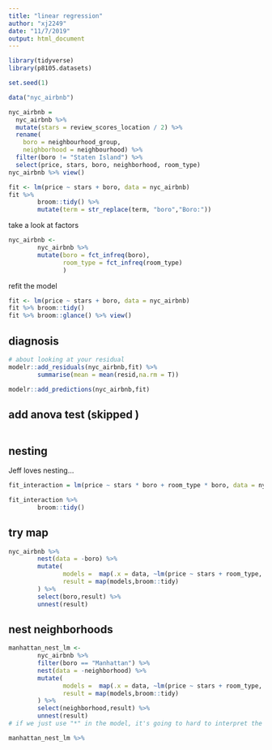 ```yaml
---
title: "linear regression"
author: "xj2249"
date: "11/7/2019"
output: html_document
---
```


```r
library(tidyverse)
library(p8105.datasets)

set.seed(1)
```

```r
data("nyc_airbnb")

nyc_airbnb = 
  nyc_airbnb %>% 
  mutate(stars = review_scores_location / 2) %>% 
  rename(
    boro = neighbourhood_group,
    neighborhood = neighbourhood) %>% 
  filter(boro != "Staten Island") %>% 
  select(price, stars, boro, neighborhood, room_type)
nyc_airbnb %>% view()
```

```r
fit <- lm(price ~ stars + boro, data = nyc_airbnb)
fit %>% 
        broom::tidy() %>% 
        mutate(term = str_replace(term, "boro","Boro:"))
```

take a look at factors
```r
nyc_airbnb <- 
        nyc_airbnb %>% 
        mutate(boro = fct_infreq(boro),
               room_type = fct_infreq(room_type)
               )
```

refit the model
```r
fit <- lm(price ~ stars + boro, data = nyc_airbnb)
fit %>% broom::tidy()
fit %>% broom::glance() %>% view()

```

## diagnosis
```r
# about looking at your residual
modelr::add_residuals(nyc_airbnb,fit) %>% 
        summarise(mean = mean(resid,na.rm = T))

modelr::add_predictions(nyc_airbnb,fit)
```


## add anova test (skipped )
```r

```


## nesting 
Jeff loves nesting...
```r
fit_interaction = lm(price ~ stars * boro + room_type * boro, data = nyc_airbnb)

fit_interaction %>%
        broom::tidy()
```

## try map
```r
nyc_airbnb %>% 
        nest(data = -boro) %>% 
        mutate(
               models =  map(.x = data, ~lm(price ~ stars + room_type, data = .x)),
               result = map(models,broom::tidy)
        ) %>% 
        select(boro,result) %>% 
        unnest(result)
```


## nest neighborhoods
```r
manhattan_nest_lm <-
        nyc_airbnb %>% 
        filter(boro == "Manhattan") %>% 
        nest(data = -neighborhood) %>% 
        mutate(
               models =  map(.x = data, ~lm(price ~ stars + room_type, data = .x)),
               result = map(models,broom::tidy)
        ) %>% 
        select(neighborhood,result) %>% 
        unnest(result)
# if we just use "*" in the model, it's going to hard to interpret the result, so we seperately use the model in different neighborhood.
```



```r
manhattan_nest_lm %>%
```

